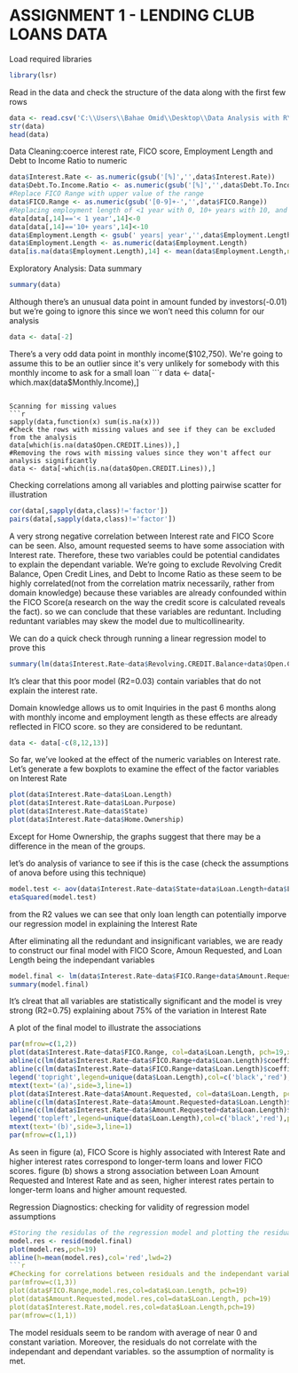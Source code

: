 ASSIGNMENT 1 - LENDING CLUB LOANS DATA
========================================================
Load required libraries
```r
library(lsr)
```

Read in the data and check the structure of the data along with the first few rows
```r
data <- read.csv('C:\\Users\\Bahae Omid\\Desktop\\Data Analysis with R\\Assignments\\Assignment 1\\Data\\Raw Data\\loansdata.csv')
str(data)
head(data)
```

Data Cleaning:coerce interest rate, FICO score, Employment Length and Debt to Income Ratio to numeric
```r
data$Interest.Rate <- as.numeric(gsub('[%]','',data$Interest.Rate))
data$Debt.To.Income.Ratio <- as.numeric(gsub('[%]','',data$Debt.To.Income.Ratio))
#Replace FICO Range with upper value of the range
data$FICO.Range <- as.numeric(gsub('[0-9]+-','',data$FICO.Range))
#Replacing employment length of <1 year with 0, 10+ years with 10, and n/a with mean of the column
data[data[,14]=='< 1 year',14]<-0
data[data[,14]=='10+ years',14]<-10
data$Employment.Length <- gsub(' years| year','',data$Employment.Length)
data$Employment.Length <- as.numeric(data$Employment.Length)
data[is.na(data$Employment.Length),14] <- mean(data$Employment.Length,na.rm=T)
```

Exploratory Analysis: Data summary
```r
summary(data)
```

Although there's an unusual data point in amount funded by investors(-0.01) but we're going to ignore this since we won't need this column for our analysis
```r
data <- data[-2]
```

There's a very odd data point in monthly income($102,750). We're going to assume this to be an outlier since it's very unlikely for somebody with this monthly income to ask for a small loan
```r
data <- data[-which.max(data$Monthly.Income),]
```

Scanning for missing values
```r
sapply(data,function(x) sum(is.na(x)))
#Check the rows with missing values and see if they can be excluded from the analysis
data[which(is.na(data$Open.CREDIT.Lines)),]
#Removing the rows with missing values since they won't affect our analysis significantly
data <- data[-which(is.na(data$Open.CREDIT.Lines)),]
```

Checking correlations among all variables and plotting pairwise scatter for illustration
```r
cor(data[,sapply(data,class)!='factor'])
pairs(data[,sapply(data,class)!='factor'])
```
A very strong negative correlation between Interest rate and FICO Score can be seen. Also, amount requested seems to have some association with Interest rate. Therefore, these two variables could be potential candidates to explain the dependant variable. 
We're going to exclude Revolving Credit Balance, Open Credit Lines, and Debt to Income Ratio as these seem to be highly correlated(not from the correlation matrix necessarily, rather from domain knowledge) because these variables are already confounded within the FICO Score(a research on the way the credit score is calculated reveals the fact). so we can conclude that these variables are reduntant. Including reduntant variables may skew the model due to multicollinearity.

We can do a quick check through running a linear regression model to prove this
```r
summary(lm(data$Interest.Rate~data$Revolving.CREDIT.Balance+data$Open.CREDIT.Lines+data$Debt.To.Income.Ratio))
```
It's clear that this poor model (R2=0.03) contain variables that do not explain the interest rate.

Domain knowledge allows us to omit Inquiries in the past 6 months along with monthly income and employment length as these effects are already reflected in FICO score. so they are considered to be reduntant.
```r
data <- data[-c(8,12,13)]
```

So far, we've looked at the effect of the numeric variables on Interest rate. Let's generate a few boxplots to examine the effect of the factor variables on Interest Rate
```r
plot(data$Interest.Rate~data$Loan.Length)
plot(data$Interest.Rate~data$Loan.Purpose)
plot(data$Interest.Rate~data$State)
plot(data$Interest.Rate~data$Home.Ownership)
```
Except for Home Ownership, the graphs suggest that there may be a difference in the mean of the groups.

let's do analysis of variance to see if this is the case (check the assumptions of anova before using this technique)
```r
model.test <- aov(data$Interest.Rate~data$State+data$Loan.Length+data$Loan.Purpose)
etaSquared(model.test)
```
from the R2 values we can see that only loan length can potentially imporve our regression model in explaining the Interest Rate

After eliminating all the redundant and insignificant variables, we are ready to construct our final model with FICO Score, Amoun Requested, and Loan Length being the independant variables
```r
model.final <- lm(data$Interest.Rate~data$FICO.Range+data$Amount.Requested+data$Loan.Length)
summary(model.final)
```
It's clreat that all variables are statistically significant and the model is vrey strong (R2=0.75) explaining about 75% of the variation in Interest Rate

A plot of the final model to illustrate the associations
```r
par(mfrow=c(1,2))
plot(data$Interest.Rate~data$FICO.Range, col=data$Loan.Length, pch=19,xlab='FICO Score',ylab='Interest Rate')
abline(c(lm(data$Interest.Rate~data$FICO.Range+data$Loan.Length)$coefficients[1],lm(data$Interest.Rate~data$FICO.Range+data$Loan.Length)$coefficients[2]),col='black',lwd=3)
abline(c(lm(data$Interest.Rate~data$FICO.Range+data$Loan.Length)$coefficients[1]+lm(data$Interest.Rate~data$FICO.Range+data$Loan.Length)$coefficients[3],lm(data$Interest.Rate~data$FICO.Range+data$Loan.Length)$coefficients[2]),col='red',lwd=3)
legend('topright',legend=unique(data$Loan.Length),col=c('black','red'),pch=c(19,19),cex=0.75 )
mtext(text='(a)',side=3,line=1)
plot(data$Interest.Rate~data$Amount.Requested, col=data$Loan.Length, pch=19,xlab='Loan Amount Requested',ylab='Interest Rate')
abline(c(lm(data$Interest.Rate~data$Amount.Requested+data$Loan.Length)$coefficients[1],lm(data$Interest.Rate~data$Amount.Requested+data$Loan.Length)$coefficients[2]),col='black',lwd=3)
abline(c(lm(data$Interest.Rate~data$Amount.Requested+data$Loan.Length)$coefficients[1]+lm(data$Interest.Rate~data$Amount.Requested+data$Loan.Length)$coefficients[3],lm(data$Interest.Rate~data$Amount.Requested+data$Loan.Length)$coefficients[2]),col='red',lwd=3)
legend('topleft',legend=unique(data$Loan.Length),col=c('black','red'),pch=c(19,19),cex=0.75)
mtext(text='(b)',side=3,line=1)
par(mfrow=c(1,1))
```
As seen in figure (a), FICO Score is highly associated with Interest Rate and higher interest rates correspond to longer-term loans and lower FICO scores. figure (b) shows a strong association between Loan Amount Requested and Interest Rate and as seen, higher interest rates pertain to longer-term loans and higher amount requested.

Regression Diagnostics: checking for validity of regression model assumptions
```r
#Storing the residulas of the regression model and plotting the residuals
model.res <- resid(model.final)
plot(model.res,pch=19)
abline(h=mean(model.res),col='red',lwd=2)
```r
#Checking for correlations between residuals and the independant variables
par(mfrow=c(1,3))
plot(data$FICO.Range,model.res,col=data$Loan.Length, pch=19)
plot(data$Amount.Requested,model.res,col=data$Loan.Length, pch=19)
plot(data$Interest.Rate,model.res,col=data$Loan.Length,pch=19)
par(mfrow=c(1,1))
```
The model residuals seem to be random with average of near 0 and constant variation. Moreover, the residuals do not correlate with the independant and dependant variables. so the assumption of normality is met.